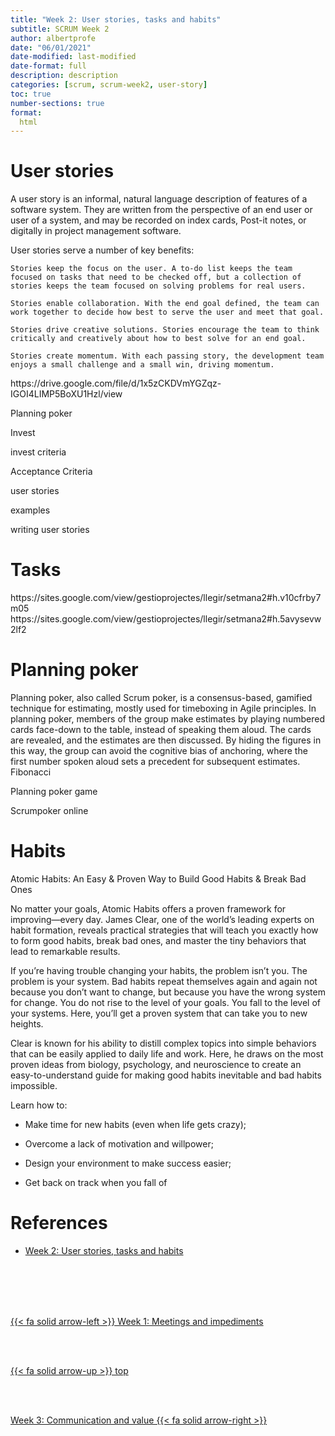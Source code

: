 ```yaml
---
title: "Week 2: User stories, tasks and habits"
subtitle: SCRUM Week 2
author: albertprofe
date: "06/01/2021"
date-modified: last-modified
date-format: full
description: description
categories: [scrum, scrum-week2, user-story]
toc: true
number-sections: true
format:
  html
---
```


# User stories

A user story is an informal, natural language description of features of a software system. They are written from the perspective of an end user or user of a system, and may be recorded on index cards, Post-it notes, or digitally in project management software.

User stories serve a number of key benefits:

    Stories keep the focus on the user. A to-do list keeps the team focused on tasks that need to be checked off, but a collection of stories keeps the team focused on solving problems for real users.

    Stories enable collaboration. With the end goal defined, the team can work together to decide how best to serve the user and meet that goal.

    Stories drive creative solutions. Stories encourage the team to think critically and creatively about how to best solve for an end goal.

    Stories create momentum. With each passing story, the development team enjoys a small challenge and a small win, driving momentum. 


https://drive.google.com/file/d/1x5zCKDVmYGZqz-IGOI4LIMP5BoXU1Hzl/view

Planning poker 


Invest

invest criteria 

Acceptance Criteria 


user stories 

examples 

writing user stories 

# Tasks

https://sites.google.com/view/gestioprojectes/llegir/setmana2#h.v10cfrby7m05
https://sites.google.com/view/gestioprojectes/llegir/setmana2#h.5avysevw2lf2

# Planning poker

Planning poker, also called Scrum poker, is a consensus-based, gamified technique for estimating, mostly used for timeboxing in Agile principles. In planning poker, members of the group make estimates by playing numbered cards face-down to the table, instead of speaking them aloud. The cards are revealed, and the estimates are then discussed. By hiding the figures in this way, the group can avoid the cognitive bias of anchoring, where the first number spoken aloud sets a precedent for subsequent estimates.
Fibonacci

Planning poker game 

Scrumpoker online 


# Habits

Atomic Habits: An Easy & Proven Way to Build Good Habits & Break Bad Ones

No matter your goals, Atomic Habits offers a proven framework for improving—every day. James Clear, one of the world's leading experts on habit formation, reveals practical strategies that will teach you exactly how to form good habits, break bad ones, and master the tiny behaviors that lead to remarkable results.


If you're having trouble changing your habits, the problem isn't you. The problem is your system. Bad habits repeat themselves again and again not because you don't want to change, but because you have the wrong system for change. You do not rise to the level of your goals. You fall to the level of your systems. Here, you'll get a proven system that can take you to new heights.


Clear is known for his ability to distill complex topics into simple behaviors that can be easily applied to daily life and work. Here, he draws on the most proven ideas from biology, psychology, and neuroscience to create an easy-to-understand guide for making good habits inevitable and bad habits impossible. 


Learn how to:

- Make time for new habits (even when life gets crazy);

- Overcome a lack of motivation and willpower;

- Design your environment to make success easier;

- Get back on track when you fall of

# References

- [Week 2: User stories, tasks and habits](https://sites.google.com/view/gestioprojectes/llegir/setmana2){.external}


<!--- navLinks -->
<br><br>
<div class=row>
<br>
<div class='column left previous'>
<br>
[{{< fa solid arrow-left >}} Week 1: Meetings and impediments](/scrum/scrum-week1.qmd)
<br>
</div>
<br>
<div class='column center'>
<br>
[{{< fa solid arrow-up >}} top](#top)
<br>
</div>
<br>
<div class='column right next'>
<br>
[Week 3: Communication and value  {{< fa solid arrow-right >}}](/scrum/scrum-week3.qmd)
<br>
</div>
<br>
</div>
